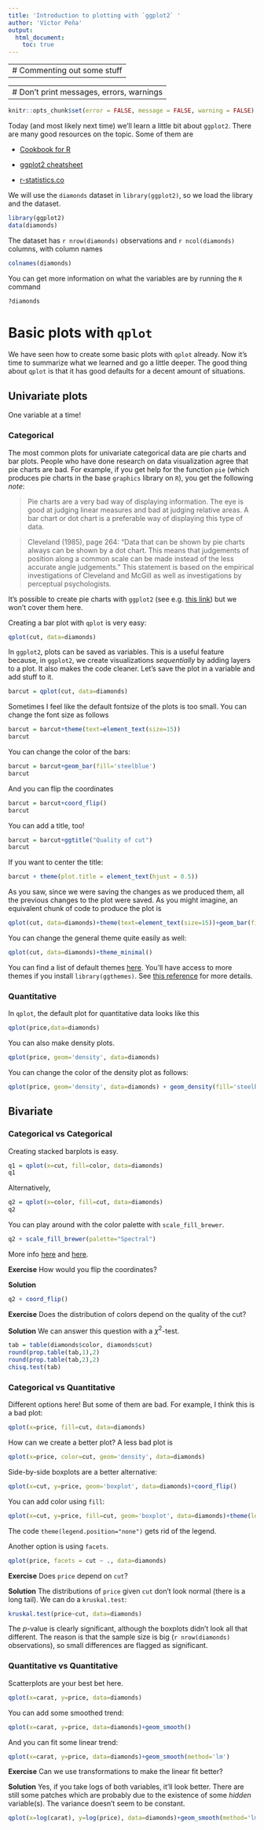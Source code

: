 ```yaml
---
title: 'Introduction to plotting with `ggplot2` '
author: 'Víctor Peña'
output:
  html_document:
    toc: true
---
```


---
# Commenting out some stuff
---

---
# Don't print messages, errors, warnings
---
```r
knitr::opts_chunk$set(error = FALSE, message = FALSE, warning = FALSE)
```

Today (and most likely next time) we'll learn a little bit about `ggplot2`. There are many good resources on the topic. Some of them are 

* [Cookbook for R](http://www.cookbook-r.com/Graphs/)

* [ggplot2 cheatsheet](https://github.com/rstudio/cheatsheets/blob/master/data-visualization-2.1.pdf)

* [r-statistics.co](http://r-statistics.co/ggplot2-cheatsheet.html)

We will use the `diamonds` dataset in `library(ggplot2)`, so we load the library and the dataset.

```r
library(ggplot2)
data(diamonds)
```

The dataset has `r nrow(diamonds)` observations and `r ncol(diamonds)` columns, with column names

```r
colnames(diamonds)
```

You can get more information on what the variables are by running the `R` command

```r
?diamonds
```

# Basic plots with `qplot`

We have seen how to create some basic plots with `qplot` already. Now it's time to summarize what we learned and go a little deeper. The good thing about `qplot` is that it has good defaults for a decent amount of situations.

## Univariate plots

One variable at a time!

### Categorical

The most common plots for univariate categorical data are pie charts and bar plots. People who have done research on data visualization agree that pie charts are bad. For example, if you get help for the function `pie` (which produces pie charts in the base `graphics` library on `R`), you get the following *note*:

> Pie charts are a very bad way of displaying information. The eye is good at judging linear measures and bad at judging relative areas. A bar chart or dot chart is a preferable way of displaying this type of data.

> Cleveland (1985), page 264: "Data that can be shown by pie charts always can be shown by a dot chart. This means that judgements of position along a common scale can be made instead of the less accurate angle judgements." This statement is based on the empirical investigations of Cleveland and McGill as well as investigations by perceptual psychologists.

It's possible to create pie charts with `ggplot2` (see e.g. [this link](https://stackoverflow.com/questions/20442693/how-to-use-ggplot2-to-generate-a-pie-graph)) but we won't cover them here.

Creating a bar plot with `qplot` is very easy:
```r
qplot(cut, data=diamonds)
```

In `ggplot2`, plots can be saved as variables. This is a useful feature because, in `ggplot2`, we create visualizations *sequentially* by adding layers to a plot. It also makes the code cleaner. Let's save the plot in a variable and add stuff to it.

```r
barcut = qplot(cut, data=diamonds)
```

Sometimes I feel like the default fontsize of the plots is too small. You can change the font size as follows

```r
barcut = barcut+theme(text=element_text(size=15))
barcut
``` 

You can change the color of the bars:

```r
barcut = barcut+geom_bar(fill='steelblue')
barcut
```

And you can flip the coordinates

```r
barcut = barcut+coord_flip()
barcut
```

You can add a title, too!

```r
barcut = barcut+ggtitle("Quality of cut")
barcut 
```

If you want to center the title:

```r
barcut + theme(plot.title = element_text(hjust = 0.5))
```

As you saw, since we were saving the changes as we produced them, all the previous changes to the plot were saved. As you might imagine, an equivalent chunk of code to produce the plot is

```r
qplot(cut, data=diamonds)+theme(text=element_text(size=15))+geom_bar(fill='steelblue')+coord_flip()+ggtitle("Quality of cut")+ theme(plot.title = element_text(hjust = 0.5))
```

You can change the general theme quite easily as well:

```r
qplot(cut, data=diamonds)+theme_minimal()
```

You can find a list of default themes [here](https://ggplot2.tidyverse.org/reference/ggtheme.html). You'll have access to more themes if you install `library(ggthemes)`. See [this reference](http://www.sthda.com/english/wiki/ggplot2-themes-and-background-colors-the-3-elements) for more details. 

### Quantitative

In `qplot`, the default plot for quantitative data looks like this

```r
qplot(price,data=diamonds)
```

You can also make density plots.

```r
qplot(price, geom='density', data=diamonds) 
```

You can change the color of the density plot as follows:

```r
qplot(price, geom='density', data=diamonds) + geom_density(fill='steelblue')
```

## Bivariate

### Categorical vs Categorical

Creating stacked barplots is easy.

```r
q1 = qplot(x=cut, fill=color, data=diamonds)
q1
```

Alternatively,

```r
q2 = qplot(x=color, fill=cut, data=diamonds)
q2 
```

You can play around with the color palette with `scale_fill_brewer`. 

```r
q2 + scale_fill_brewer(palette="Spectral")
```

More info [here](https://ggplot2.tidyverse.org/reference/scale_brewer.html) and [here](http://www.cookbook-r.com/Graphs/Colors_(ggplot2)/).

**Exercise** How would you flip the coordinates?

**Solution** 

```r
q2 + coord_flip()
```

**Exercise** Does the distribution of colors depend on the quality of the cut? 

**Solution** We can answer this question with a $\chi^2$-test.

```r
tab = table(diamonds$color, diamonds$cut)
round(prop.table(tab,1),2)
round(prop.table(tab,2),2)
chisq.test(tab)
```

### Categorical vs Quantitative

Different options here! But some of them are bad. For example, I think this is a bad plot:

```r
qplot(x=price, fill=cut, data=diamonds)
```

How can we create a better plot? A less bad plot is 

```r
qplot(x=price, color=cut, geom='density', data=diamonds)
```

Side-by-side boxplots are a better alternative:

```r
qplot(x=cut, y=price, geom='boxplot', data=diamonds)+coord_flip()
```

You can add color using `fill`:

```r
qplot(x=cut, y=price, fill=cut, geom='boxplot', data=diamonds)+theme(legend.position="none")+coord_flip()
```

The code `theme(legend.position="none")` gets rid of the legend. 

Another option is using `facets`.

```r
qplot(price, facets = cut ~ ., data=diamonds)
```

**Exercise** Does `price` depend on `cut`?

**Solution** The distributions of `price` given `cut` don't look normal (there is a long tail). We can do a `kruskal.test`:

```r
kruskal.test(price~cut, data=diamonds)
```

The $p$-value is clearly significant, although the boxplots didn't look all that different. The reason is that the sample size is big (`r nrow(diamonds)` observations), so small differences are flagged as significant.


### Quantitative vs Quantitative

Scatterplots are your best bet here.

```r
qplot(x=carat, y=price, data=diamonds)
```

You can add some smoothed trend:

```r
qplot(x=carat, y=price, data=diamonds)+geom_smooth()
```

And you can fit some linear trend:

```r
qplot(x=carat, y=price, data=diamonds)+geom_smooth(method='lm')
```

**Exercise** Can we use transformations to make the linear fit better?

**Solution** Yes, if you take logs of both variables, it'll look better. There are still some patches which are probably due to the existence of some *hidden* variable(s). The variance doesn't seem to be constant.

```r
qplot(x=log(carat), y=log(price), data=diamonds)+geom_smooth(method='lm')
```

